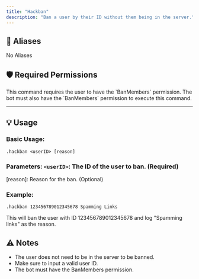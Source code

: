 ```yaml
---
title: "Hackban"
description: "Ban a user by their ID without them being in the server."
---
```


## 🔁 Aliases

No Aliases

## 🛡️ Required Permissions

<Warning>
  This command requires the user to have the `BanMembers` permission.
</Warning>

<Warning>
  The bot must also have the `BanMembers` permission to execute this command.
</Warning>

---

## 💡 Usage

### Basic Usage:

```plaintext
.hackban <userID> [reason]
```

### Parameters: `<userID>`: The ID of the user to ban. (Required)

[reason]: Reason for the ban. (Optional)

### Example:

```plaintext
.hackban 123456789012345678 Spamming Links
```

This will ban the user with ID 123456789012345678 and log "Spamming links" as the reason.

## ⚠️ Notes

- The user does not need to be in the server to be banned.
- Make sure to input a valid user ID.
- The bot must have the BanMembers permission.